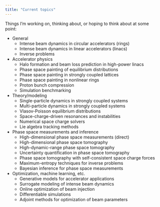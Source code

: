 ```yaml
---
title: "Current topics"
---
```


Things I'm working on, thinking about, or hoping to think about at some point:

* General
    * Intense beam dynamics in circular accelerators (rings)
    * Intense beam dynamics in linear accelerators (linacs)
    * Inverse problems
* Accelerator physics
    * Halo formation and beam loss prediction in high-power linacs
    * Phase space painting of equilibrium distributions
    * Phase space painting in strongly coupled lattices
    * Phase space painting in nonlinear rings
    * Proton bunch compression
    * Simulation benchmarking
* Theory/modeling
    * Single-particle dynamics in strongly coupled systems
    * Multi-particle dynamics in strongly coupled systems
    * Vlasov-Poisson equilibrium distributions 
    * Space-charge-driven resonances and instabilities
    * Numerical space charge solvers
    * Lie algebra tracking methods
* Phase space measurements and inference
    * High-dimensional phase space measurements (direct)
    * High-dimensional phase space tomography
    * High-dynamic-range phase space tomography
    * Uncertainty quantification in phase space tomography
    * Phase space tomography with self-consistent space charge forces
    * Maximum-entropy techniques for inverse problems
    * Bayesian inference for phase space measurements
* Optimization, machine learning, etc.
    * Generative models for accelerator applications
    * Surrogate modeling of intense beam dynamics
    * Online optimization of beam injection
    * Differentiable simulations
    * Adjoint methods for optimization of beam parameters 

